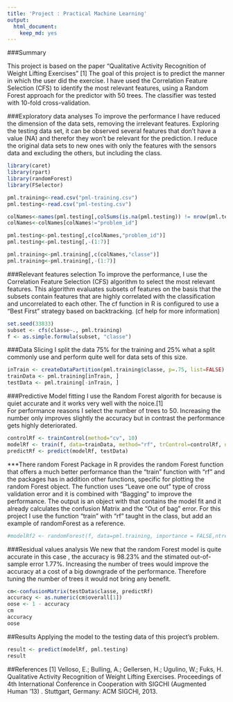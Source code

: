 ```yaml
---
title: 'Project : Practical Machine Learning'
output:
  html_document:
    keep_md: yes
---
```



###Summary 

This project is based on the paper "Qualitative Activity Recognition of Weight Lifting Exercises" [1] The goal of this project is to predict the manner in which the user did the exercise.
I have used the Correlation Feature Selection (CFS) to identify the most relevant features, using a Random Forest approach for the predictor with 50 trees. The classifier was tested with 10-fold  cross-validation.


###Exploratory data analyses 
To improve the performance I have reduced the dimension of the data sets, removing the irrelevant features.
Exploring the testing data set, it can be observed several features that don't have a value (NA) and therefor they won't be relevant for the prediction. I reduce the original data sets to new ones with only the features with the sensors data and excluding the others, but including the class.

```r
library(caret)
library(rpart)
library(randomForest)
library(FSelector)

pml.training<-read.csv("pml-training.csv")
pml.testing<-read.csv("pml-testing.csv")

colNames<-names(pml.testing[,colSums(is.na(pml.testing)) != nrow(pml.testing)])
colNames<-colNames[colNames!="problem_id"]

pml.testing<-pml.testing[,c(colNames,"problem_id")]
pml.testing<-pml.testing[,-(1:7)]

pml.training<-pml.training[,c(colNames,"classe")]
pml.training<-pml.training[,-(1:7)]

```

###Relevant features selection
To improve the performance, I use the Correlation Feature Selection (CFS) algorithm to select the most relevant features. This algorithm evaluates subsets of features on the basis that the subsets contain features  that are highly correlated with the classification and uncorrelated to each other.
The cf function in R is configured to use a "Best First" strategy based on backtracking. (cf help for more information)

```r
set.seed(33833) 
subset <- cfs(classe~., pml.training)
f <- as.simple.formula(subset, "classe")
```

###Data Slicing
I split the data 75% for the training and 25% what a split commonly use and perform quite well for data sets of this size.

```r
inTrain <- createDataPartition(pml.training$classe, p=.75, list=FALSE)
trainData <- pml.training[inTrain, ]
testData <- pml.training[-inTrain, ]
```


###Predictive Model fitting
I use the Random Forest algorith for because is quiet accurate and it works very well with the noice.[1]  
For performance reasons I select the number of trees to 50. Increasing the number only improves slightly the accuracy but in contrast the performance gets highly deteriorated.

```r
controlRf <- trainControl(method="cv", 10)
modelRf <- train(f, data=trainData, method="rf", trControl=controlRf, ntree=50)
predictRf <- predict(modelRf, testData)
```

***There random Forest Package in R provides the random Forest function that offers a much better performance than the "train" function with "rf" and the packages has in addition other functions, specific for plotting the random Forest object. The function uses "Leave one out" type of cross validation error and it is combined with "Bagging" to improve the performance. The output is an object with that contains the model fit and it already calculates the confusion Matrix  and the "Out of bag" error. For this project I use the function "train" with "rf"  taught in the class, but add an example of randomForest as a reference.

```r
#modelRf2 <- randomForest(f, data=pml.training, importance = FALSE,ntree = 50,mtry=length(subset))
```



###Residual values analysis
We new that the random Forest model is quite accurate in this case , the accuracy is   98.23% and the stimated out-of-sample error 1.77%. Increasing the number of trees would improve the accuracy at a cost of a big downgrade of the performance. Therefore tuning the number of trees it would not bring any benefit.


```r
cm<-confusionMatrix(testData$classe, predictRf)
accuracy <- as.numeric(cm$overall[1])
oose <- 1 - accuracy
cm
accuracy
oose
```


##Results
Applying the model to the testing data of this project's problem.
```r
result <- predict(modelRf, pml.testing)
result
```


##References
[1] Velloso, E.; Bulling, A.; Gellersen, H.; Ugulino, W.; Fuks, H. Qualitative Activity Recognition of Weight Lifting Exercises. Proceedings of 4th International Conference in Cooperation with SIGCHI (Augmented Human '13) . Stuttgart, Germany: ACM SIGCHI, 2013.

